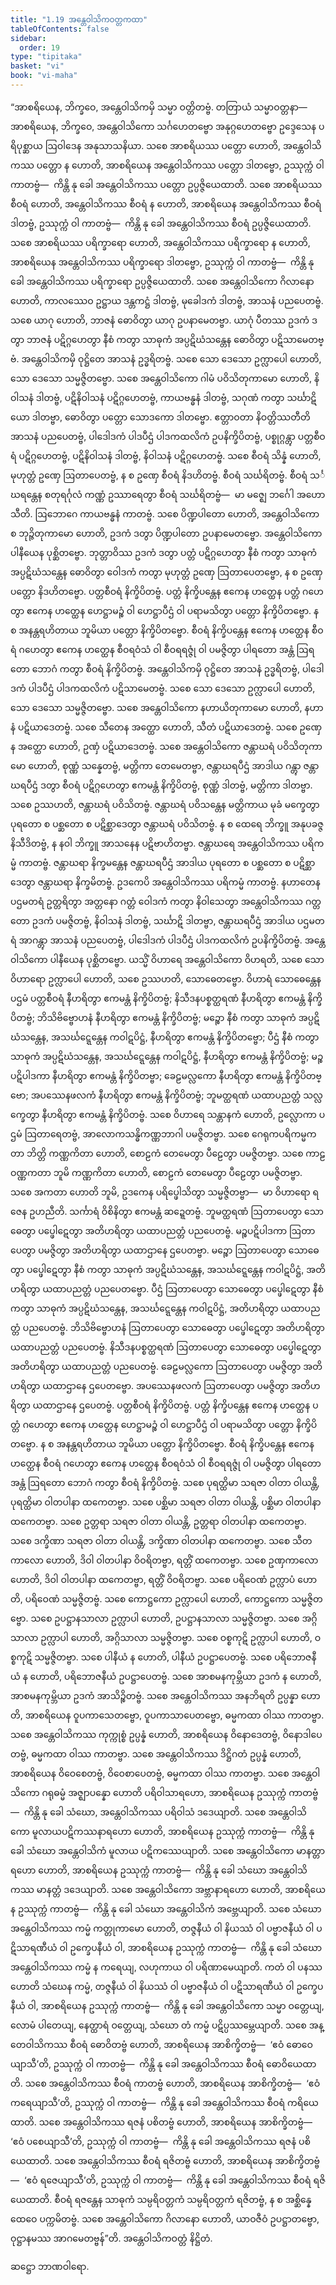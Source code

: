 ```yaml
---
title: "1.19 အန္တေဝါသိကဝတ္တကထာ"
tableOfContents: false
sidebar:
  order: 19
type: "tipitaka"
basket: "vi"
book: "vi-maha"
---
```



<DynamicBreadcrumb />

<Division number="79" book="vi-maha" e="ch" v="3" p="81">

<Paragraph number="336" book="vi-maha">
“အာစရိယေန, ဘိက္ခဝေ, အန္တေဝါသိကမှိ သမ္မာ ဝတ္တိတဗ္ဗံ. တတြာယံ သမ္မာဝတ္တနာ—
</Paragraph>

<Paragraph number="337" book="vi-maha">
အာစရိယေန, ဘိက္ခဝေ, အန္တေဝါသိကော သင်္ဂဟေတဗ္ဗော အနုဂ္ဂဟေတဗ္ဗော ဥဒ္ဒေသေန ပရိပုစ္ဆာယ ဩဝါဒေန အနုသာသနိယာ. သစေ အာစရိယဿ ပတ္တော ဟောတိ, အန္တေဝါသိကဿ ပတ္တော န ဟောတိ, အာစရိယေန အန္တေဝါသိကဿ ပတ္တော ဒါတဗ္ဗော, ဥဿုက္ကံ ဝါ ကာတဗ္ဗံ—  ကိန္တိ နု ခေါ အန္တေဝါသိကဿ ပတ္တော ဥပ္ပဇ္ဇိယေထာတိ. သစေ အာစရိယဿ စီဝရံ ဟောတိ, အန္တေဝါသိကဿ စီဝရံ န ဟောတိ, အာစရိယေန အန္တေဝါသိကဿ စီဝရံ ဒါတဗ္ဗံ, ဥဿုက္ကံ ဝါ ကာတဗ္ဗံ—  ကိန္တိ နု ခေါ အန္တေဝါသိကဿ စီဝရံ ဥပ္ပဇ္ဇိယေထာတိ. သစေ အာစရိယဿ ပရိက္ခာရော ဟောတိ, အန္တေဝါသိကဿ ပရိက္ခာရော န ဟောတိ, အာစရိယေန အန္တေဝါသိကဿ ပရိက္ခာရော ဒါတဗ္ဗော, ဥဿုက္ကံ ဝါ ကာတဗ္ဗံ—  ကိန္တိ နု ခေါ အန္တေဝါသိကဿ ပရိက္ခာရော ဥပ္ပဇ္ဇိယေထာတိ.
</Paragraph>

<Paragraph number="338" book="vi-maha">
သစေ အန္တေဝါသိကော ဂိလာနော ဟောတိ, ကာလဿေဝ ဥဋ္ဌာယ ဒန္တကဋ္ဌံ ဒါတဗ္ဗံ, မုခေါဒကံ ဒါတဗ္ဗံ, အာသနံ ပညပေတဗ္ဗံ. သစေ ယာဂု ဟောတိ, ဘာဇနံ ဓောဝိတွာ ယာဂု ဥပနာမေတဗ္ဗာ. ယာဂုံ ပီတဿ ဥဒကံ ဒတွာ ဘာဇနံ ပဋိဂ္ဂဟေတွာ နီစံ ကတွာ သာဓုကံ အပ္ပဋိဃံသန္တေန ဓောဝိတွာ ပဋိသာမေတဗ္ဗံ. အန္တေဝါသိကမှိ ဝုဋ္ဌိတေ အာသနံ ဥဒ္ဓရိတဗ္ဗံ. သစေ သော ဒေသော ဥက္လာပေါ ဟောတိ, သော ဒေသော သမ္မဇ္ဇိတဗ္ဗော.
</Paragraph>

<Paragraph number="339" book="vi-maha">
သစေ အန္တေဝါသိကော ဂါမံ ပဝိသိတုကာမော ဟောတိ, နိဝါသနံ ဒါတဗ္ဗံ, ပဋိနိဝါသနံ ပဋိဂ္ဂဟေတဗ္ဗံ, ကာယဗန္ဓနံ ဒါတဗ္ဗံ, သဂုဏံ ကတွာ သင်္ဃာဋိယော ဒါတဗ္ဗာ, ဓောဝိတွာ ပတ္တော သောဒကော ဒါတဗ္ဗော.
</Paragraph>

<Paragraph number="340" book="vi-maha">
ဧတ္တာဝတာ နိဝတ္တိဿတီတိ အာသနံ ပညပေတဗ္ဗံ, ပါဒေါဒကံ ပါဒပီဌံ ပါဒကထလိကံ ဥပနိက္ခိပိတဗ္ဗံ, ပစ္စုဂ္ဂန္တွာ ပတ္တစီဝရံ ပဋိဂ္ဂဟေတဗ္ဗံ, ပဋိနိဝါသနံ ဒါတဗ္ဗံ, နိဝါသနံ ပဋိဂ္ဂဟေတဗ္ဗံ. သစေ စီဝရံ သိန္နံ ဟောတိ, မုဟုတ္တံ ဥဏှေ ဩတာပေတဗ္ဗံ, န စ ဥဏှေ စီဝရံ နိဒဟိတဗ္ဗံ. စီဝရံ သင်္ဃရိတဗ္ဗံ. စီဝရံ သင်္ဃရန္တေန စတုရင်္ဂုလံ ကဏ္ဏံ ဥဿာရေတွာ စီဝရံ သင်္ဃရိတဗ္ဗံ—  မာ မဇ္ဈေ ဘင်္ဂေါ အဟောသီတိ. ဩဘောဂေ ကာယဗန္ဓနံ ကာတဗ္ဗံ.
</Paragraph>

<Paragraph number="341" book="vi-maha">
သစေ ပိဏ္ဍပါတော ဟောတိ, အန္တေဝါသိကော စ ဘုဉ္ဇိတုကာမော ဟောတိ, ဥဒကံ ဒတွာ ပိဏ္ဍပါတော ဥပနာမေတဗ္ဗော. အန္တေဝါသိကော ပါနီယေန ပုစ္ဆိတဗ္ဗော. ဘုတ္တာဝိဿ ဥဒကံ ဒတွာ ပတ္တံ ပဋိဂ္ဂဟေတွာ နီစံ ကတွာ သာဓုကံ အပ္ပဋိဃံသန္တေန ဓောဝိတွာ ဝေါဒကံ ကတွာ မုဟုတ္တံ ဥဏှေ ဩတာပေတဗ္ဗော, န စ ဥဏှေ ပတ္တော နိဒဟိတဗ္ဗော. ပတ္တစီဝရံ နိက္ခိပိတဗ္ဗံ. ပတ္တံ နိက္ခိပန္တေန ဧကေန ဟတ္ထေန ပတ္တံ ဂဟေတွာ ဧကေန ဟတ္ထေန ဟေဋ္ဌာမဉ္စံ ဝါ ဟေဋ္ဌာပီဌံ ဝါ ပရာမသိတွာ ပတ္တော နိက္ခိပိတဗ္ဗော. န စ အနန္တရဟိတာယ ဘူမိယာ ပတ္တော နိက္ခိပိတဗ္ဗော. စီဝရံ နိက္ခိပန္တေန ဧကေန ဟတ္ထေန စီဝရံ ဂဟေတွာ ဧကေန ဟတ္ထေန စီဝရဝံသံ ဝါ စီဝရရဇ္ဇုံ ဝါ ပမဇ္ဇိတွာ ပါရတော အန္တံ ဩရတော ဘောဂံ ကတွာ စီဝရံ နိက္ခိပိတဗ္ဗံ. အန္တေဝါသိကမှိ ဝုဋ္ဌိတေ အာသနံ ဥဒ္ဓရိတဗ္ဗံ, ပါဒေါဒကံ ပါဒပီဌံ ပါဒကထလိကံ ပဋိသာမေတဗ္ဗံ. သစေ သော ဒေသော ဥက္လာပေါ ဟောတိ, သော ဒေသော သမ္မဇ္ဇိတဗ္ဗော.
</Paragraph>

<Paragraph number="342" book="vi-maha">
သစေ အန္တေဝါသိကော နဟာယိတုကာမော ဟောတိ, နဟာနံ ပဋိယာဒေတဗ္ဗံ. သစေ သီတေန အတ္ထော ဟောတိ, သီတံ ပဋိယာဒေတဗ္ဗံ. သစေ ဥဏှေန အတ္ထော ဟောတိ, ဥဏှံ ပဋိယာဒေတဗ္ဗံ.
</Paragraph>

<Paragraph number="343" book="vi-maha">
သစေ အန္တေဝါသိကော ဇန္တာဃရံ ပဝိသိတုကာမော ဟောတိ, စုဏ္ဏံ သန္နေတဗ္ဗံ, မတ္တိကာ တေမေတဗ္ဗာ, ဇန္တာဃရပီဌံ အာဒါယ ဂန္တွာ ဇန္တာဃရပီဌံ ဒတွာ စီဝရံ ပဋိဂ္ဂဟေတွာ ဧကမန္တံ နိက္ခိပိတဗ္ဗံ, စုဏ္ဏံ ဒါတဗ္ဗံ, မတ္တိကာ ဒါတဗ္ဗာ. သစေ ဥဿဟတိ, ဇန္တာဃရံ ပဝိသိတဗ္ဗံ. ဇန္တာဃရံ ပဝိသန္တေန မတ္တိကာယ မုခံ မက္ခေတွာ ပုရတော စ ပစ္ဆတော စ ပဋိစ္ဆာဒေတွာ ဇန္တာဃရံ ပဝိသိတဗ္ဗံ. န စ ထေရေ ဘိက္ခူ အနုပခဇ္ဇ နိသီဒိတဗ္ဗံ, န နဝါ ဘိက္ခူ အာသနေန ပဋိဗာဟိတဗ္ဗာ. ဇန္တာဃရေ အန္တေဝါသိကဿ ပရိကမ္မံ ကာတဗ္ဗံ. ဇန္တာဃရာ နိက္ခမန္တေန ဇန္တာဃရပီဌံ အာဒါယ ပုရတော စ ပစ္ဆတော စ ပဋိစ္ဆာဒေတွာ ဇန္တာဃရာ နိက္ခမိတဗ္ဗံ.
</Paragraph>

<Paragraph number="344" book="vi-maha">
ဥဒကေပိ အန္တေဝါသိကဿ ပရိကမ္မံ ကာတဗ္ဗံ. နဟာတေန ပဌမတရံ ဥတ္တရိတွာ အတ္တနော ဂတ္တံ ဝေါဒကံ ကတွာ နိဝါသေတွာ အန္တေဝါသိကဿ ဂတ္တတော ဥဒကံ ပမဇ္ဇိတဗ္ဗံ, နိဝါသနံ ဒါတဗ္ဗံ, သင်္ဃာဋိ ဒါတဗ္ဗာ, ဇန္တာဃရပီဌံ အာဒါယ ပဌမတရံ အာဂန္တွာ အာသနံ ပညပေတဗ္ဗံ, ပါဒေါဒကံ ပါဒပီဌံ ပါဒကထလိကံ ဥပနိက္ခိပိတဗ္ဗံ. အန္တေဝါသိကော ပါနီယေန ပုစ္ဆိတဗ္ဗော.
</Paragraph>

<Paragraph number="345" book="vi-maha">
ယသ္မိံ ဝိဟာရေ အန္တေဝါသိကော ဝိဟရတိ, သစေ သော ဝိဟာရော ဥက္လာပေါ ဟောတိ, သစေ ဥဿဟတိ, သောဓေတဗ္ဗော. ဝိဟာရံ သောဓေန္တေန ပဌမံ ပတ္တစီဝရံ နီဟရိတွာ ဧကမန္တံ နိက္ခိပိတဗ္ဗံ; နိသီဒနပစ္စတ္ထရဏံ နီဟရိတွာ ဧကမန္တံ နိက္ခိပိတဗ္ဗံ; ဘိသိဗိဗ္ဗောဟနံ နီဟရိတွာ ဧကမန္တံ နိက္ခိပိတဗ္ဗံ; မဉ္စော နီစံ ကတွာ သာဓုကံ အပ္ပဋိဃံသန္တေန, အသင်္ဃဋ္ဋေန္တေန ကဝါဋပိဋ္ဌံ, နီဟရိတွာ ဧကမန္တံ နိက္ခိပိတဗ္ဗော; ပီဌံ နီစံ ကတွာ သာဓုကံ အပ္ပဋိဃံသန္တေန, အသင်္ဃဋ္ဋေန္တေန ကဝါဋပိဋ္ဌံ, နီဟရိတွာ ဧကမန္တံ နိက္ခိပိတဗ္ဗံ; မဉ္စပဋိပါဒကာ နီဟရိတွာ ဧကမန္တံ နိက္ခိပိတဗ္ဗာ; ခေဠမလ္လကော နီဟရိတွာ ဧကမန္တံ နိက္ခိပိတဗ္ဗော; အပဿေနဖလကံ နီဟရိတွာ ဧကမန္တံ နိက္ခိပိတဗ္ဗံ; ဘူမတ္ထရဏံ ယထာပညတ္တံ သလ္လက္ခေတွာ နီဟရိတွာ ဧကမန္တံ နိက္ခိပိတဗ္ဗံ. သစေ ဝိဟာရေ သန္တာနကံ ဟောတိ, ဥလ္လောကာ ပဌမံ ဩတာရေတဗ္ဗံ, အာလောကသန္ဓိကဏ္ဏဘာဂါ ပမဇ္ဇိတဗ္ဗာ. သစေ ဂေရုကပရိကမ္မကတာ ဘိတ္တိ ကဏ္ဏကိတာ ဟောတိ, စောဠကံ တေမေတွာ ပီဠေတွာ ပမဇ္ဇိတဗ္ဗာ. သစေ ကာဠဝဏ္ဏကတာ ဘူမိ ကဏ္ဏကိတာ ဟောတိ, စောဠကံ တေမေတွာ ပီဠေတွာ ပမဇ္ဇိတဗ္ဗာ. သစေ အကတာ ဟောတိ ဘူမိ, ဥဒကေန ပရိပ္ဖေါသိတွာ သမ္မဇ္ဇိတဗ္ဗာ—  မာ ဝိဟာရော ရဇေန ဥဟညီတိ. သင်္ကာရံ ဝိစိနိတွာ ဧကမန္တံ ဆဍ္ဍေတဗ္ဗံ.
</Paragraph>

<Paragraph number="346" book="vi-maha">
ဘူမတ္ထရဏံ ဩတာပေတွာ သောဓေတွာ ပပ္ဖေါဋေတွာ အတိဟရိတွာ ယထာပညတ္တံ ပညပေတဗ္ဗံ. မဉ္စပဋိပါဒကာ ဩတာပေတွာ ပမဇ္ဇိတွာ အတိဟရိတွာ ယထာဌာနေ ဌပေတဗ္ဗာ. မဉ္စော ဩတာပေတွာ သောဓေတွာ ပပ္ဖေါဋေတွာ နီစံ ကတွာ သာဓုကံ အပ္ပဋိဃံသန္တေန, အသင်္ဃဋ္ဋေန္တေန ကဝါဋပိဋ္ဌံ, အတိဟရိတွာ ယထာပညတ္တံ ပညပေတဗ္ဗော. ပီဌံ ဩတာပေတွာ သောဓေတွာ ပပ္ဖေါဋေတွာ နီစံ ကတွာ သာဓုကံ အပ္ပဋိဃံသန္တေန, အသင်္ဃဋ္ဋေန္တေန ကဝါဋပိဋ္ဌံ, အတိဟရိတွာ ယထာပညတ္တံ ပညပေတဗ္ဗံ. ဘိသိဗိဗ္ဗောဟနံ ဩတာပေတွာ သောဓေတွာ ပပ္ဖေါဋေတွာ အတိဟရိတွာ ယထာပညတ္တံ ပညပေတဗ္ဗံ. နိသီဒနပစ္စတ္ထရဏံ ဩတာပေတွာ သောဓေတွာ ပပ္ဖေါဋေတွာ အတိဟရိတွာ ယထာပညတ္တံ ပညပေတဗ္ဗံ. ခေဠမလ္လကော ဩတာပေတွာ ပမဇ္ဇိတွာ အတိဟရိတွာ ယထာဌာနေ ဌပေတဗ္ဗော. အပဿေနဖလကံ ဩတာပေတွာ ပမဇ္ဇိတွာ အတိဟရိတွာ ယထာဌာနေ ဌပေတဗ္ဗံ. ပတ္တစီဝရံ နိက္ခိပိတဗ္ဗံ. ပတ္တံ နိက္ခိပန္တေန ဧကေန ဟတ္ထေန ပတ္တံ ဂဟေတွာ ဧကေန ဟတ္ထေန ဟေဋ္ဌာမဉ္စံ ဝါ ဟေဋ္ဌာပီဌံ ဝါ ပရာမသိတွာ ပတ္တော နိက္ခိပိတဗ္ဗော. န စ အနန္တရဟိတာယ ဘူမိယာ ပတ္တော နိက္ခိပိတဗ္ဗော. စီဝရံ နိက္ခိပန္တေန ဧကေန ဟတ္ထေန စီဝရံ ဂဟေတွာ ဧကေန ဟတ္ထေန စီဝရဝံသံ ဝါ စီဝရရဇ္ဇုံ ဝါ ပမဇ္ဇိတွာ ပါရတော အန္တံ ဩရတော ဘောဂံ ကတွာ စီဝရံ နိက္ခိပိတဗ္ဗံ.
</Paragraph>

<Paragraph number="347" book="vi-maha">
သစေ ပုရတ္ထိမာ သရဇာ ဝါတာ ဝါယန္တိ, ပုရတ္ထိမာ ဝါတပါနာ ထကေတဗ္ဗာ. သစေ ပစ္ဆိမာ သရဇာ ဝါတာ ဝါယန္တိ, ပစ္ဆိမာ ဝါတပါနာ ထကေတဗ္ဗာ. သစေ ဥတ္တရာ သရဇာ ဝါတာ ဝါယန္တိ, ဥတ္တရာ ဝါတပါနာ ထကေတဗ္ဗာ. သစေ ဒက္ခိဏာ သရဇာ ဝါတာ ဝါယန္တိ, ဒက္ခိဏာ ဝါတပါနာ ထကေတဗ္ဗာ. သစေ သီတကာလော ဟောတိ, ဒိဝါ ဝါတပါနာ ဝိဝရိတဗ္ဗာ, ရတ္တိံ ထကေတဗ္ဗာ. သစေ ဥဏှကာလော ဟောတိ, ဒိဝါ ဝါတပါနာ ထကေတဗ္ဗာ, ရတ္တိံ ဝိဝရိတဗ္ဗာ.
</Paragraph>

<Paragraph number="348" book="vi-maha">
သစေ ပရိဝေဏံ ဥက္လာပံ ဟောတိ, ပရိဝေဏံ သမ္မဇ္ဇိတဗ္ဗံ. သစေ ကောဋ္ဌကော ဥက္လာပေါ ဟောတိ, ကောဋ္ဌကော သမ္မဇ္ဇိတဗ္ဗော. သစေ ဥပဋ္ဌာနသာလာ ဥက္လာပါ ဟောတိ, ဥပဋ္ဌာနသာလာ သမ္မဇ္ဇိတဗ္ဗာ. သစေ အဂ္ဂိသာလာ ဥက္လာပါ ဟောတိ, အဂ္ဂိသာလာ သမ္မဇ္ဇိတဗ္ဗာ. သစေ ဝစ္စကုဋိ ဥက္လာပါ ဟောတိ, ဝစ္စကုဋိ သမ္မဇ္ဇိတဗ္ဗာ. သစေ ပါနီယံ န ဟောတိ, ပါနီယံ ဥပဋ္ဌာပေတဗ္ဗံ. သစေ ပရိဘောဇနီယံ န ဟောတိ, ပရိဘောဇနီယံ ဥပဋ္ဌာပေတဗ္ဗံ. သစေ အာစမနကုမ္ဘိယာ ဥဒကံ န ဟောတိ, အာစမနကုမ္ဘိယာ ဥဒကံ အာသိဉ္စိတဗ္ဗံ.
</Paragraph>

<Paragraph number="349" book="vi-maha">
သစေ အန္တေဝါသိကဿ အနဘိရတိ ဥပ္ပန္နာ ဟောတိ, အာစရိယေန ဝူပကာသေတဗ္ဗော, ဝူပကာသာပေတဗ္ဗော, ဓမ္မကထာ ဝါဿ ကာတဗ္ဗာ. သစေ အန္တေဝါသိကဿ ကုက္ကုစ္စံ ဥပ္ပန္နံ ဟောတိ, အာစရိယေန ဝိနောဒေတဗ္ဗံ, ဝိနောဒါပေတဗ္ဗံ, ဓမ္မကထာ ဝါဿ ကာတဗ္ဗာ. သစေ အန္တေဝါသိကဿ ဒိဋ္ဌိဂတံ ဥပ္ပန္နံ ဟောတိ, အာစရိယေန ဝိဝေစေတဗ္ဗံ, ဝိဝေစာပေတဗ္ဗံ, ဓမ္မကထာ ဝါဿ ကာတဗ္ဗာ. သစေ အန္တေဝါသိကော ဂရုဓမ္မံ အဇ္ဈာပန္နော ဟောတိ ပရိဝါသာရဟော, အာစရိယေန ဥဿုက္ကံ ကာတဗ္ဗံ—  ကိန္တိ နု ခေါ သံဃော, အန္တေဝါသိကဿ ပရိဝါသံ ဒဒေယျာတိ. သစေ အန္တေဝါသိကော မူလာယပဋိကဿနာရဟော ဟောတိ, အာစရိယေန ဥဿုက္ကံ ကာတဗ္ဗံ—  ကိန္တိ နု ခေါ သံဃော အန္တေဝါသိကံ မူလာယ ပဋိကဿေယျာတိ. သစေ အန္တေဝါသိကော မာနတ္တာရဟော ဟောတိ, အာစရိယေန ဥဿုက္ကံ ကာတဗ္ဗံ—  ကိန္တိ နု ခေါ သံဃော အန္တေဝါသိကဿ မာနတ္တံ ဒဒေယျာတိ. သစေ အန္တေဝါသိကော အဗ္ဘာနာရဟော ဟောတိ, အာစရိယေန ဥဿုက္ကံ ကာတဗ္ဗံ—  ကိန္တိ နု ခေါ သံဃော အန္တေဝါသိကံ အဗ္ဘေယျာတိ. သစေ သံဃော အန္တေဝါသိကဿ ကမ္မံ ကတ္တုကာမော ဟောတိ, တဇ္ဇနီယံ ဝါ နိယဿံ ဝါ ပဗ္ဗာဇနီယံ ဝါ ပဋိသာရဏီယံ ဝါ ဥက္ခေပနီယံ ဝါ, အာစရိယေန ဥဿုက္ကံ ကာတဗ္ဗံ—  ကိန္တိ နု ခေါ သံဃော အန္တေဝါသိကဿ ကမ္မံ န ကရေယျ, လဟုကာယ ဝါ ပရိဏာမေယျာတိ. ကတံ ဝါ ပနဿ ဟောတိ သံဃေန ကမ္မံ, တဇ္ဇနီယံ ဝါ နိယဿံ ဝါ ပဗ္ဗာဇနီယံ ဝါ ပဋိသာရဏီယံ ဝါ ဥက္ခေပနီယံ ဝါ, အာစရိယေန ဥဿုက္ကံ ကာတဗ္ဗံ—  ကိန္တိ နု ခေါ အန္တေဝါသိကော သမ္မာ ဝတ္တေယျ, လောမံ ပါတေယျ, နေတ္ထာရံ ဝတ္တေယျ, သံဃော တံ ကမ္မံ ပဋိပ္ပဿမ္ဘေယျာတိ.
</Paragraph>

<Paragraph number="350" book="vi-maha">
သစေ အန္တေဝါသိကဿ စီဝရံ ဓောဝိတဗ္ဗံ ဟောတိ, အာစရိယေန အာစိက္ခိတဗ္ဗံ—  ‘ဧဝံ ဓောဝေယျာသီ’တိ, ဥဿုက္ကံ ဝါ ကာတဗ္ဗံ—  ကိန္တိ နု ခေါ အန္တေဝါသိကဿ စီဝရံ ဓောဝိယေထာတိ. သစေ အန္တေဝါသိကဿ စီဝရံ ကာတဗ္ဗံ ဟောတိ, အာစရိယေန အာစိက္ခိတဗ္ဗံ—  ‘ဧဝံ ကရေယျာသီ’တိ, ဥဿုက္ကံ ဝါ ကာတဗ္ဗံ—  ကိန္တိ နု ခေါ အန္တေဝါသိကဿ စီဝရံ ကရိယေထာတိ. သစေ အန္တေဝါသိကဿ ရဇနံ ပစိတဗ္ဗံ ဟောတိ, အာစရိယေန အာစိက္ခိတဗ္ဗံ—  ‘ဧဝံ ပစေယျာသီ’တိ, ဥဿုက္ကံ ဝါ ကာတဗ္ဗံ—  ကိန္တိ နု ခေါ အန္တေဝါသိကဿ ရဇနံ ပစိယေထာတိ. သစေ အန္တေဝါသိကဿ စီဝရံ ရဇိတဗ္ဗံ ဟောတိ, အာစရိယေန အာစိက္ခိတဗ္ဗံ—  ‘ဧဝံ ရဇေယျာသီ’တိ, ဥဿုက္ကံ ဝါ ကာတဗ္ဗံ—  ကိန္တိ နု ခေါ အန္တေဝါသိကဿ စီဝရံ ရဇိယေထာတိ. စီဝရံ ရဇန္တေန သာဓုကံ သမ္ပရိဝတ္တကံ သမ္ပရိဝတ္တကံ ရဇိတဗ္ဗံ, န စ အစ္ဆိန္နေ ထေဝေ ပက္ကမိတဗ္ဗံ. သစေ အန္တေဝါသိကော ဂိလာနော ဟောတိ, ယာဝဇီဝံ ဥပဋ္ဌာတဗ္ဗော, ဝုဋ္ဌာနမဿ အာဂမေတဗ္ဗန်”တိ.

</Paragraph>
</Division>

<Paragraph number="351" type="center" book="vi-maha">
အန္တေဝါသိကဝတ္တံ နိဋ္ဌိတံ.

  
ဆဋ္ဌော ဘာဏဝါရော.
</Paragraph>